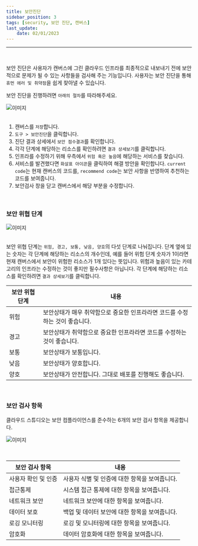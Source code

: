 ```yaml
---
title: 보안진단
sidebar_position: 3
tags: [security, 보안 진단, 캔버스]
last_update:
    date: 02/01/2023
---
```




<hr />
<br />

보안 진단은 사용자가 캔버스에 그린 클라우드 인프라를 최종적으로 내보내기 전에 보안적으로 문제가 될 수 있는 사항들을 검사해 주는 기능입니다.
사용자는 보안 진단을 통해 `휴먼 에러 및 취약점`을 쉽게 찾아낼 수 있습니다.

보안 진단을 진행하려면 `아래의 절차`를 따라해주세요.

<div className={styles.imgWrap}>
    <img src={security01} alt="이미지" />
</div>

<br />

1. 캔버스를 `저장`합니다.
2. `도구 > 보안진단`을 클릭합니다.
3. 진단 결과 상세에서 `보안 점수결과`를 확인합니다.
4. 각각 단계에 해당하는 리소스를 확인하려면 `결과 상세보기`를 클릭합니다.
5. 인프라를 수정하기 위해 우측에서 `위험 혹은 높음`에 해당하는 서비스를 찾습니다.
6. 서비스를 발견했다면 `화살표 아이콘`을 클릭하여 해결 방안을 확인합니다. `current code`는 현재 캔버스의 코드를, `recommend code`는 보안 사항을 반영하여 추천하는 코드를 보여줍니다.
7. 보안검사 창을 닫고 캔버스에서 해당 부분을 수정합니다.

<br />

### 보안 위협 단계

<div className={styles.imgWrap}>
    <img src={security02} alt="이미지" />
</div>

<br />

보안 위협 단계는 `위험, 경고, 보통, 낮음, 양호`의 다섯 단계로 나눠집니다. 단계 옆에 있는 숫자는 각 단계에 해당하는 리소스의 개수인데, 예를 들어 위험 단계 숫자가 1이라면 현재 캔버스에서 보안이 위험한 리소스가 1개 있다는 뜻입니다.
위험과 높음이 있는 카테고리의 인프라는 수정하는 것이 좋지만 필수사항은 아닙니다.
각 단계에 해당하는 리소스를 확인하려면 `결과 상세보기`를 클릭합니다.

| 보안 위협 단계 | 내용                                                                        |
| -------------- | --------------------------------------------------------------------------- |
| 위험           | 보안상태가 매우 취약함으로 중요한 인프라라면 코드를 수정하는 것이 좋습니다. |
| 경고           | 보안상태가 취약함으로 중요한 인프라라면 코드를 수정하는 것이 좋습니다.      |
| 보통           | 보안상태가 보통입니다.                                                      |
| 낮음           | 보안상태가 양호합니다.                                                      |
| 양호           | 보안상태가 안전합니다. 그대로 배포를 진행해도 좋습니다.                     |

<br />

### 보안 검사 항목

클라우드 스튜디오는 보안 컴플라이언스를 준수하는 6개의 보안 검사 항목을 제공합니다.

<div className={styles.imgWrap}>
    <img src={security03} alt="이미지" />
</div>

<p>&nbsp;</p>

| 보안 검사 항목      | 내용                                                |
| -------------- | ----------------------------------------------- |
| 사용자 확인 및 인증 | 사용자 식별 및 인증에 대한 항목을 보여줍니다.     |
| 접근통제            | 시스템 접근 통제에 대한 항목을 보여줍니다.      |
| 네트워크 보안       | 네트워크 보안에 대한 항목을 보여줍니다.         |
| 데이터 보호            | 백업 및 데이터 보안에 대한 항목을 보여줍니다.    |
| 로깅 모니터링       | 로깅 및 모니터링에 대한 항목을 보여줍니다.      |
| 암호화              | 데이터 암호화에 대한 항목을 보여줍니다.           |
